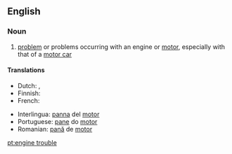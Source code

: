 ==English==

===Noun===
{{en-noun|head=[[engine]] [[trouble]]}}

# [[problem]] or problems occurring with an engine or [[motor]], especially with that of a [[motor car]]

====Translations====
{{trans-top|problem occurring with an engine or motor}}
* Dutch: {{t+|nl|motorpech|f}}, {{t|nl|motorpanne|f}}
* Finnish: {{t|fi|moottorivika}}
* French: {{t+|fr|panne|f}}
{{trans-mid}}
* Interlingua: [[panna]] del [[motor]]
* Portuguese: [[pane]] do [[motor]] {{g|m}}
* Romanian: [[pană]] de [[motor]] {{g|f}}
{{trans-bottom}}

[[pt:engine trouble]]